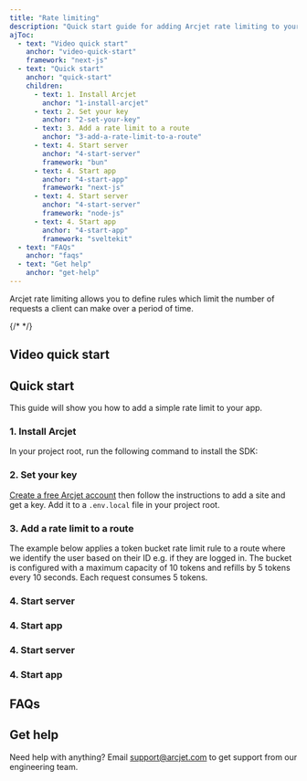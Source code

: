 ```yaml
---
title: "Rate limiting"
description: "Quick start guide for adding Arcjet rate limiting to your app."
ajToc:
  - text: "Video quick start"
    anchor: "video-quick-start"
    framework: "next-js"
  - text: "Quick start"
    anchor: "quick-start"
    children:
      - text: 1. Install Arcjet
        anchor: "1-install-arcjet"
      - text: 2. Set your key
        anchor: "2-set-your-key"
      - text: 3. Add a rate limit to a route
        anchor: "3-add-a-rate-limit-to-a-route"
      - text: 4. Start server
        anchor: "4-start-server"
        framework: "bun"
      - text: 4. Start app
        anchor: "4-start-app"
        framework: "next-js"
      - text: 4. Start server
        anchor: "4-start-server"
        framework: "node-js"
      - text: 4. Start app
        anchor: "4-start-app"
        framework: "sveltekit"
  - text: "FAQs"
    anchor: "faqs"
  - text: "Get help"
    anchor: "get-help"
---
```



Arcjet rate limiting allows you to define rules which limit the number of
requests a client can make over a period of time.

{/* <TextByFramework client:load nextJs="Next.js" bun="Bun" nodeJs="Node.js" sveltekit="SvelteKit" /> */}

<WhatIsArcjet />

<SlotByFramework client:load>
  <VideoQuickStart slot="next-js">

## Video quick start

  </VideoQuickStart>
</SlotByFramework>

## Quick start

This guide will show you how to add a simple rate limit to your <FrameworkName client:load /> app.

### 1. Install Arcjet

In your project root, run the following command to install the SDK:

<SlotByFramework client:load>
  <Step1Bun slot="bun" />
  <Step1NextJs slot="next-js" />
  <Step1NodeJs slot="node-js" />
  <Step1SvelteKit slot="sveltekit" />
</SlotByFramework>

### 2. Set your key

[Create a free Arcjet account](https://app.arcjet.com) then follow the
instructions to add a site and get a key. Add it to a `.env.local` file in your <FrameworkName client:load /> project root.

<SlotByFramework client:load>
  <Step2SetEnv slot="bun" />
  <Step2 slot="next-js" />
  <Step2SetEnv slot="node-js" />
  <Step2 slot="sveltekit" />
</SlotByFramework>

### 3. Add a rate limit to a route

The example below applies a token bucket rate limit rule to a route where we
identify the user based on their ID e.g. if they are logged in. The bucket is
configured with a maximum capacity of 10 tokens and refills by 5 tokens every
10 seconds. Each request consumes 5 tokens.

<SlotByFramework client:load>
  <Step3Bun slot="bun" />
  <Step3NextJs slot="next-js" />
  <Step3NodeJs slot="node-js" />
  <Step3SvelteKit slot="sveltekit" />
</SlotByFramework>

<SlotByFramework client:load>
  <Step4Bun slot="bun">

### 4. Start server

  </Step4Bun>
  <Step4StartApp slot="next-js">

### 4. Start app

  </Step4StartApp>
  <Step4NodeJs slot="node-js">

### 4. Start server

  </Step4NodeJs>
  <Step4StartApp slot="sveltekit">

### 4. Start app

  </Step4StartApp>
</SlotByFramework>

## FAQs

<FAQs />

## Get help

Need help with anything? Email support@arcjet.com to get support from our
engineering team.

<Comments />
